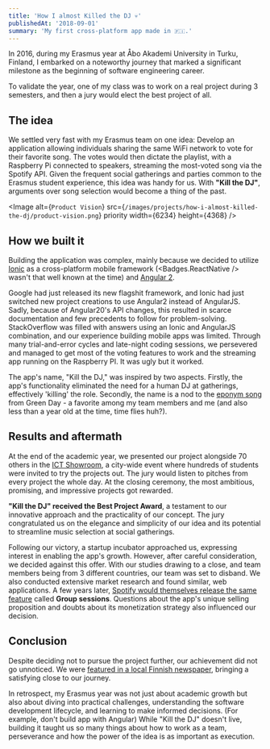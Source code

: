 ```yaml
---
title: 'How I almost Killed the DJ 💀'
publishedAt: '2018-09-01'
summary: 'My first cross-platform app made in 🇫🇮.'
---
```


In 2016, during my Erasmus year at Åbo Akademi University in Turku, Finland, I embarked on a noteworthy journey that marked a significant milestone as the beginning of software engineering career.

To validate the year, one of my class was to work on a real project during 3 semesters, and then a jury would elect the best project of all.

## The idea

We settled very fast with my Erasmus team on one idea: Develop an application allowing individuals sharing the same WiFi network to vote for their favorite song.
The votes would then dictate the playlist, with a Raspberry Pi connected to speakers, streaming the most-voted song via the Spotify API. Given the frequent social gatherings and parties common to the Erasmus student experience, this idea was handy for us.
With **"Kill the DJ"**, arguments over song selection would become a thing of the past.

<Image
  alt={`Product Vision`}
  src={`/images/projects/how-i-almost-killed-the-dj/product-vision.png`}
  priority
  width={6234}
  height={4368}
/>

## How we built it

Building the application was complex, mainly because we decided to utilize [Ionic](https://ionicframework.com/) as a cross-platform mobile framework (<Badges.ReactNative /> wasn't that well known at the time) and [Angular 2](https://angular.io/).

Google had just released its new flagshit framework, and Ionic had just switched new project creations to use Angular2 instead of AngularJS. Sadly, because of Angular20's API changes, this resulted in scarce documentation and few precedents to follow for problem-solving. StackOverflow was filled with answers using an Ionic and AngularJS combination, and our experience building mobile apps was limited.
Through many trial-and-error cycles and late-night coding sessions, we persevered and managed to get most of the voting features to work and the streaming app running on the Raspberry PI. It was ugly but it worked.

The app's name, "Kill the DJ," was inspired by two aspects. Firstly, the app's functionality eliminated the need for a human DJ at gatherings, effectively 'killing' the role. Secondly, the name is a nod to the [eponym song](https://www.youtube.com/watch?v=jW7VhkNqjnc) from Green Day - a favorite among my team members and me (and also less than a year old at the time, time flies huh?).

## Results and aftermath

At the end of the academic year, we presented our project alongside 70 others in the [ICT Showroom](https://www.ictshowroom.fi/), a city-wide event where hundreds of students were invited to try the projects out. The jury would listen to pitches from every project the whole day. At the closing ceremony, the most ambitious, promising, and impressive projects got rewarded.

**"Kill the DJ" received the Best Project Award**, a testament to our innovative approach and the practicality of our concept. The jury congratulated us on the elegance and simplicity of our idea and its potential to streamline music selection at social gatherings.

Following our victory, a startup incubator approached us, expressing interest in enabling the app's growth. However, after careful consideration, we decided against this offer. With our studies drawing to a close, and team members being from 3 different countries, our team was set to disband. We also conducted extensive market research and found similar, web applications. A few years later, [Spotify would themselves release the same feature](https://newsroom.spotify.com/2020-07-28/your-squad-can-now-stream-simultaneously-using-spotifys-group-session-beta/) called **Group sessions**.
Questions about the app's unique selling proposition and doubts about its monetization strategy also influenced our decision.

## Conclusion

Despite deciding not to pursue the project further, our achievement did not go unnoticed. We were [featured in a local Finnish newspaper](https://svenska.yle.fi/a/7-1172813), bringing a satisfying close to our journey.

In retrospect, my Erasmus year was not just about academic growth but also about diving into practical challenges, understanding the software development lifecycle, and learning to make informed decisions.
(For example, don't build app with Angular)
While "Kill the DJ" doesn't live, building it taught us so many things about how to work as a team, perseverance and how the power of the idea is as important as execution.
